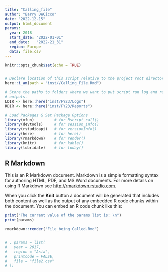 ```yaml
---
title: "Calling_file"
author: "Barry DeCicco"
date: "2022-12-15"
output: html_document
params:
  year: 2018
  start_date: "2022-01-01"
  end_date:   "2022-21_31"
  region: Europe
  data: file.csv
---
```


```r
knitr::opts_chunk$set(echo = TRUE)


# Declare location of this script relative to the project root directory.
here::i_am(path = "inst//Calling_File.Rmd")

# Store the paths to folders where we want to put script run log and report 
# outputs. 
LDIR <- here::here("inst/FY23/Logs")
RDIR <- here::here("inst/FY23/Reports")

```

```r
# Load Packages & Set Package Options
library(xfun)         # for Rscript_call()
library(devtools)     # for session_info()
library(rstudioapi)   # for versionInfo()
library(here)         # for here()
library(rmarkdown)    # for render()
library(knitr)        # for kable()
library(lubridate)    # for today()

```
## R Markdown

This is an R Markdown document. Markdown is a simple formatting syntax for authoring HTML, PDF, and MS Word documents. For more details on using R Markdown see <http://rmarkdown.rstudio.com>.

When you click the **Knit** button a document will be generated that includes both content as well as the output of any embedded R code chunks within the document. You can embed an R code chunk like this:

```r

print("The current value of the params list is: \n")
print(params)

```

```r

rmarkdown::render("File_being_Called.Rmd")


# , params = list(
#   year = 2017,
#   region = "Asia",
#   printcode = FALSE,
#   file = "file2.csv"
# ))

```


